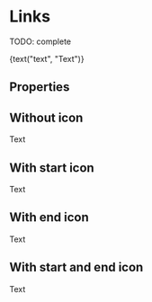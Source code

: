 


<Meta title="Atoms/Link" component={Link} />

# Links

TODO: complete

<Preview>
  <Story name="standard" parameters={{ decorators: [withKnobs, withA11y] }}>
    <Link
      href={text("href", "http://www.tiendanube.com")}
      target={select("target", ["_blank", "_parent", "_self","_top"])}
      startIcon = "Facebook"
      endIcon = "LongArrowRight"
    >
      {text("text", "Text")}
    </Link>
  </Story>
</Preview>

## Properties

<Props of={Link.type} />

## Without icon

<Preview withToolbar>
  <Story
    name="without icons"
  >
     <Link
      href={"http://www.tiendanube.com"}
      target = "_blank"
    >
      Text
    </Link>
  </Story>
</Preview>

## With start icon

<Preview withToolbar>
  <Story
    name="with start icon"
  >
     <Link
      href={"http://www.tiendanube.com"}
      target = "_blank"
      startIcon = "Facebook"
    >
      Text
    </Link>
  </Story>
</Preview>

## With end icon

<Preview withToolbar>
  <Story
    name="with end icon"
  >
     <Link
      href = {"http://www.tiendanube.com"}
      target = "_blank"
      endIcon = "LongArrowRight"
    >
      Text
    </Link>
  </Story>
</Preview>

## With start and end icon

<Preview withToolbar>
  <Story
    name="with start and end icon"
  >
     <Link
      href = {"http://www.tiendanube.com"}
      target = "_blank"
      startIcon = "Facebook"
      endIcon = "LongArrowRight"
    >
      Text
    </Link>
  </Story>
</Preview>
